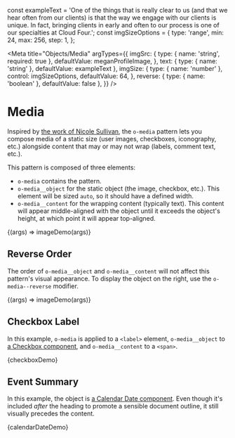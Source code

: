 const exampleText =
  'One of the things that is really clear to us (and that we hear often from our clients) is that the way we engage with our clients is unique. In fact, bringing clients in early and often to our process is one of our specialties at Cloud Four.';
const imgSizeOptions = {
  type: 'range',
  min: 24,
  max: 256,
  step: 1,
};

<Meta
  title="Objects/Media"
  argTypes={{
    imgSrc: {
      type: { name: 'string', required: true },
      defaultValue: meganProfileImage,
    },
    text: { type: { name: 'string' }, defaultValue: exampleText },
    imgSize: {
      type: { name: 'number' },
      control: imgSizeOptions,
      defaultValue: 64,
    },
    reverse: { type: { name: 'boolean' }, defaultValue: false },
  }}
/>

# Media

Inspired by [the work of Nicole Sullivan](http://www.stubbornella.org/content/2010/06/25/the-media-object-saves-hundreds-of-lines-of-code/), the `o-media` pattern lets you compose media of a static size (user images, checkboxes, iconography, etc.) alongside content that may or may not wrap (labels, comment text, etc.).

This pattern is composed of three elements:

- `o-media` contains the pattern.
- `o-media__object` for the static object (the image, checkbox, etc.). This element will be sized `auto`, so it should have a defined width.
- `o-media__content` for the wrapping content (typically text). This content will appear middle-aligned with the object until it exceeds the object's height, at which point it will appear top-aligned.

<Canvas>
  <Story name="Image">{(args) => imageDemo(args)}</Story>
</Canvas>

## Reverse Order

The order of `o-media__object` and `o-media__content` will not affect this pattern's visual appearance. To display the object on the right, use the `o-media--reverse` modifier.

<Canvas>
  <Story name="Image Reversed" args={{ reverse: true }}>
    {(args) => imageDemo(args)}
  </Story>
</Canvas>

## Checkbox Label

In this example, `o-media` is applied to a `<label>` element, `o-media__object` to [a Checkbox component](/?path=/docs/components-checkbox--enabled), and `o-media__content` to a `<span>`.

<Canvas>
  <Story name="Checkbox Label">{checkboxDemo}</Story>
</Canvas>

## Event Summary

In this example, the object is [a Calendar Date component](/?path=/docs/components-calendar-date--basic). Even though it's included _after_ the heading to promote a sensible document outline, it still visually precedes the content.

<Canvas>
  <Story name="Event Summary">{calendarDateDemo}</Story>
</Canvas>

